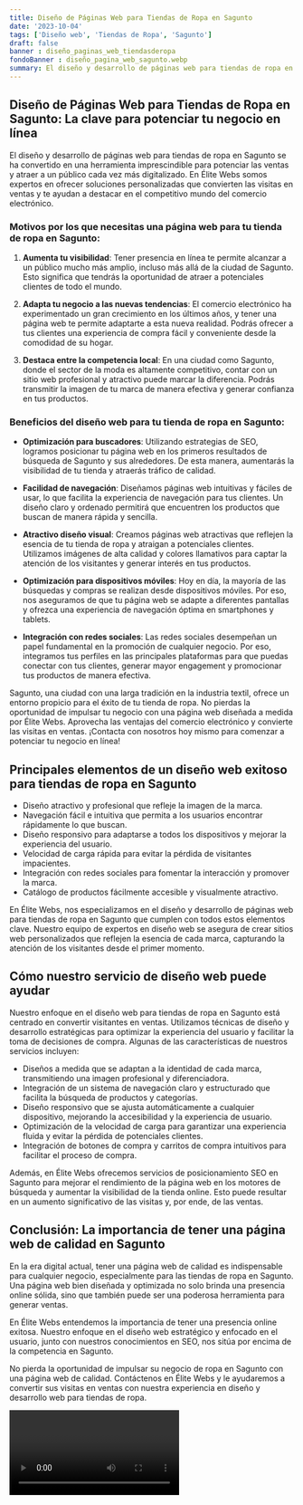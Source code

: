 ```yaml
---
title: Diseño de Páginas Web para Tiendas de Ropa en Sagunto
date: '2023-10-04'
tags: ['Diseño web', 'Tiendas de Ropa', 'Sagunto']
draft: false
banner : diseño_paginas_web_tiendasderopa
fondoBanner : diseño_pagina_web_sagunto.webp
summary: El diseño y desarrollo de páginas web para tiendas de ropa en Sagunto se ha convertido en una herramienta imprescindible para potenciar las ventas y atraer a un público cada vez más digitalizado. En Élite Webs somos expertos en ofrecer soluciones personalizadas que convierten las visitas en ventas y te ayudan a destacar en el competitivo mundo del comercio electrónico.
---
```


## Diseño de Páginas Web para Tiendas de Ropa en Sagunto: La clave para potenciar tu negocio en línea

El diseño y desarrollo de páginas web para tiendas de ropa en Sagunto se ha convertido en una herramienta imprescindible para potenciar las ventas y atraer a un público cada vez más digitalizado. En Élite Webs somos expertos en ofrecer soluciones personalizadas que convierten las visitas en ventas y te ayudan a destacar en el competitivo mundo del comercio electrónico.

### Motivos por los que necesitas una página web para tu tienda de ropa en Sagunto:

1. **Aumenta tu visibilidad**: Tener presencia en línea te permite alcanzar a un público mucho más amplio, incluso más allá de la ciudad de Sagunto. Esto significa que tendrás la oportunidad de atraer a potenciales clientes de todo el mundo.

2. **Adapta tu negocio a las nuevas tendencias**: El comercio electrónico ha experimentado un gran crecimiento en los últimos años, y tener una página web te permite adaptarte a esta nueva realidad. Podrás ofrecer a tus clientes una experiencia de compra fácil y conveniente desde la comodidad de su hogar.

3. **Destaca entre la competencia local**: En una ciudad como Sagunto, donde el sector de la moda es altamente competitivo, contar con un sitio web profesional y atractivo puede marcar la diferencia. Podrás transmitir la imagen de tu marca de manera efectiva y generar confianza en tus productos.

### Beneficios del diseño web para tu tienda de ropa en Sagunto:

- **Optimización para buscadores**: Utilizando estrategias de SEO, logramos posicionar tu página web en los primeros resultados de búsqueda de Sagunto y sus alrededores. De esta manera, aumentarás la visibilidad de tu tienda y atraerás tráfico de calidad.

- **Facilidad de navegación**: Diseñamos páginas web intuitivas y fáciles de usar, lo que facilita la experiencia de navegación para tus clientes. Un diseño claro y ordenado permitirá que encuentren los productos que buscan de manera rápida y sencilla.

- **Atractivo diseño visual**: Creamos páginas web atractivas que reflejen la esencia de tu tienda de ropa y atraigan a potenciales clientes. Utilizamos imágenes de alta calidad y colores llamativos para captar la atención de los visitantes y generar interés en tus productos.

- **Optimización para dispositivos móviles**: Hoy en día, la mayoría de las búsquedas y compras se realizan desde dispositivos móviles. Por eso, nos aseguramos de que tu página web se adapte a diferentes pantallas y ofrezca una experiencia de navegación óptima en smartphones y tablets.

- **Integración con redes sociales**: Las redes sociales desempeñan un papel fundamental en la promoción de cualquier negocio. Por eso, integramos tus perfiles en las principales plataformas para que puedas conectar con tus clientes, generar mayor engagement y promocionar tus productos de manera efectiva.

Sagunto, una ciudad con una larga tradición en la industria textil, ofrece un entorno propicio para el éxito de tu tienda de ropa. No pierdas la oportunidad de impulsar tu negocio con una página web diseñada a medida por Élite Webs. Aprovecha las ventajas del comercio electrónico y convierte las visitas en ventas. ¡Contacta con nosotros hoy mismo para comenzar a potenciar tu negocio en línea!

<GifSeo />

<Cta />

## Principales elementos de un diseño web exitoso para tiendas de ropa en Sagunto

- Diseño atractivo y profesional que refleje la imagen de la marca.
- Navegación fácil e intuitiva que permita a los usuarios encontrar rápidamente lo que buscan.
- Diseño responsivo para adaptarse a todos los dispositivos y mejorar la experiencia del usuario.
- Velocidad de carga rápida para evitar la pérdida de visitantes impacientes.
- Integración con redes sociales para fomentar la interacción y promover la marca.
- Catálogo de productos fácilmente accesible y visualmente atractivo.

En Élite Webs, nos especializamos en el diseño y desarrollo de páginas web para tiendas de ropa en Sagunto que cumplen con todos estos elementos clave. Nuestro equipo de expertos en diseño web se asegura de crear sitios web personalizados que reflejen la esencia de cada marca, capturando la atención de los visitantes desde el primer momento.

## Cómo nuestro servicio de diseño web puede ayudar

Nuestro enfoque en el diseño web para tiendas de ropa en Sagunto está centrado en convertir visitantes en ventas. Utilizamos técnicas de diseño y desarrollo estratégicas para optimizar la experiencia del usuario y facilitar la toma de decisiones de compra. Algunas de las características de nuestros servicios incluyen:

- Diseños a medida que se adaptan a la identidad de cada marca, transmitiendo una imagen profesional y diferenciadora.
- Integración de un sistema de navegación claro y estructurado que facilita la búsqueda de productos y categorías.
- Diseño responsivo que se ajusta automáticamente a cualquier dispositivo, mejorando la accesibilidad y la experiencia de usuario.
- Optimización de la velocidad de carga para garantizar una experiencia fluida y evitar la pérdida de potenciales clientes.
- Integración de botones de compra y carritos de compra intuitivos para facilitar el proceso de compra.

Además, en Élite Webs ofrecemos servicios de posicionamiento SEO en Sagunto para mejorar el rendimiento de la página web en los motores de búsqueda y aumentar la visibilidad de la tienda online. Esto puede resultar en un aumento significativo de las visitas y, por ende, de las ventas.

## Conclusión: La importancia de tener una página web de calidad en Sagunto

En la era digital actual, tener una página web de calidad es indispensable para cualquier negocio, especialmente para las tiendas de ropa en Sagunto. Una página web bien diseñada y optimizada no solo brinda una presencia online sólida, sino que también puede ser una poderosa herramienta para generar ventas.

En Élite Webs entendemos la importancia de tener una presencia online exitosa. Nuestro enfoque en el diseño web estratégico y enfocado en el usuario, junto con nuestros conocimientos en SEO, nos sitúa por encima de la competencia en Sagunto.

No pierda la oportunidad de impulsar su negocio de ropa en Sagunto con una página web de calidad. Contáctenos en Élite Webs y le ayudaremos a convertir sus visitas en ventas con nuestra experiencia en diseño y desarrollo web para tiendas de ropa.

<Video />

<CtaBot job='Tiendas de Ropa' city='Sagunto'/>

<Gmaps query='Sagunto+españa+maps' />